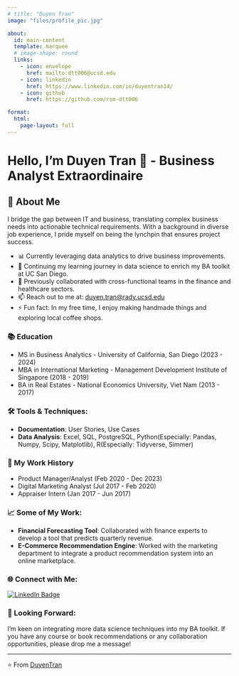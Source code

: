 ```yaml
---
# title: "Duyen Tran"
image: "files/profile_pic.jpg"

about:
  id: main-content
  template: marquee
  # image-shape: round
  links: 
    - icon: envelope
      href: mailto:dtt006@ucsd.edu
    - icon: linkedin
      href: https://www.linkedin.com/in/duyentran14/
    - icon: github
      href: https://github.com/rsm-dtt006

format:
  html:
    page-layout: full
---
```


:::{#main-content}

# Hello, I'm Duyen Tran 👋 - Business Analyst Extraordinaire

## 🌟 About Me

I bridge the gap between IT and business, translating complex business needs into actionable technical requirements. 
With a background in diverse job experience, I pride myself on being the lynchpin that ensures project success.

- 📊 Currently leveraging data analytics to drive business improvements.
- 📘 Continuing my learning journey in data science to enrich my BA toolkit at UC San Diego.
- 💼 Previously collaborated with cross-functional teams in the finance and healthcare sectors.
- 📫 Reach out to me at: [duyen.tran@rady.ucsd.edu](mailto:duyen.tran@rady.ucsd.edu)
- ⚡ Fun fact: In my free time, I enjoy making handmade things and exploring local coffee shops.

### 📚 Education

- MS in Business Analytics - University of California, San Diego (2023 - 2024)
- MBA in International Marketing - Management Development Institute of Singapore (2018 - 2019)
- BA in Real Estates - National Economics University, Viet Nam (2013 - 2017)

### 🛠️ Tools & Techniques:

- **Documentation**: User Stories, Use Cases
- **Data Analysis**: Excel, SQL, PostgreSQL, Python(Especially: Pandas, Numpy, Scipy, Matplotlib), R(Especially: Tidyverse, Simmer)

### 💼 My Work History

- Product Manager/Analyst (Feb 2020 - Dec 2023)
- Digital Marketing Analyst (Jul 2017 - Feb 2020)
- Appraiser Intern (Jan 2017 - Jun 2017)

### 📈 Some of My Work:

- **Financial Forecasting Tool**: Collaborated with finance experts to develop a tool that predicts quarterly revenue.
- **E-Commerce Recommendation Engine**: Worked with the marketing department to integrate a product recommendation system into an online marketplace.
  
### 🌐 Connect with Me:

[![LinkedIn Badge](https://img.shields.io/badge/-DUYENTRAN-blue?style=flat-square&logo=LinkedIn&logoColor=white&link=https://www.linkedin.com/in/duyentran14/)](https://www.linkedin.com/in/duyentran14//)

### 🎯 Looking Forward:

I'm keen on integrating more data science techniques into my BA toolkit. If you have any course or book recommendations or any collaboration opportunities, please drop me a message!

---

⭐️ From [DuyenTran](https://github.com/rsm-dtt006)

:::
